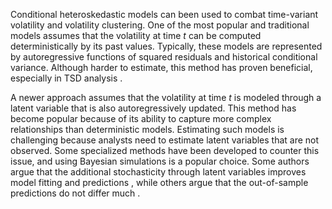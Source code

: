 Conditional heteroskedastic models can been used to combat time-variant volatility and volatility clustering. One of
the most popular and traditional models assumes that the volatility at time $t$ can be computed deterministically by
its past values. Typically, these models are represented by autoregressive functions of squared residuals and
historical conditional variance. Although harder to estimate, this method has proven beneficial, especially in TSD
analysis \parencite{FernandezRodriguez2020_ModelingVolatilityReturns}.

A newer approach assumes that the volatility at time $t$ is modeled through a latent variable that is also
autoregressively updated. This method has become popular because of its ability to capture more complex relationships
than deterministic models. Estimating such models is challenging because analysts need to estimate latent variables
that are not observed. Some specialized methods have been developed to counter this issue, and using Bayesian
simulations is a popular choice. Some authors argue that the additional stochasticity through latent variables improves
model fitting and predictions \parencite{FernandezRodriguez2020_ModelingVolatilityReturns}, while others argue that the
out-of-sample predictions do not differ much \parencite[Chap. 3.12]{Tsay2005_AnalysisFinancialTime}.